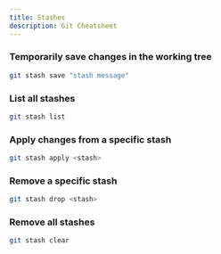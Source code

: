 ```yaml
---
title: Stashes
description: Git Cheatsheet
---
```



<RollButton />

### Temporarily save changes in the working tree

```bash
git stash save "stash message"
```

### List all stashes

```bash
git stash list
```

### Apply changes from a specific stash

```bash
git stash apply <stash>
```

### Remove a specific stash

```bash
git stash drop <stash>
```

### Remove all stashes

```bash
git stash clear
```

